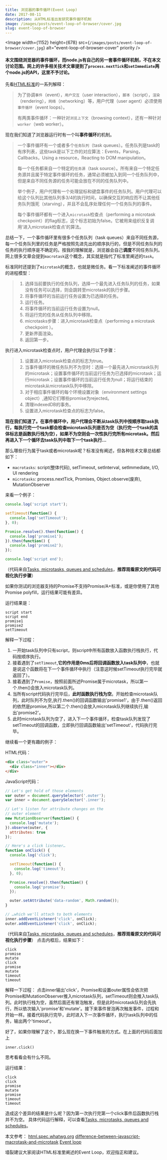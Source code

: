 ```yaml
---
title: 浏览器的事件循环(Event Loop)
date: 2017-08-11
description: 从HTML标准出发研究事件循环机制
image: /images/posts/event-loop-of-browser/cover.jpg
slug: event-loop-of-browser
---
```

<Image width={1152} height={678} src={`/images/posts/event-loop-of-browser/cover.jpg`} alt="event-loop-of-browser-cover" priority />

#### 本文围绕浏览器的事件循环，而node.js有自己的另一套事件循环机制，不在本文讨论范围。网上的许多相关技术文章提到了`process.nextTick`和`setImmediate`两个node.js的API，这里不予讨论。

先看[HTML标准][1]的一系列解释：

>为了协调`事件`（event），`用户交互`（user interaction），`脚本`（script），`渲染`（rendering），`网络`（networking）等，用户代理（user agent）必须使用`事件循环`（event loops）。
>
> 有两类事件循环：一种针对`浏览上下文`（browsing context），还有一种针对`worker`（web worker）。

现在我们知道了浏览器运行时有一个叫**事件循环**的机制。

>一个事件循环有一个或者多个`任务队列`（task queues）。任务队列是task的有序列表，这些task是以下工作的对应算法：Events，Parsing，Callbacks，Using a resource，Reacting to DOM manipulation。
>
>每一个任务都来自一个特定的`任务源`（task source）。所有来自一个特定任务源并且属于特定事件循环的任务，通常必须被加入到同一个任务队列中，但是来自不同任务源的任务可能会放在不同的任务队列中。
>
>举个例子，用户代理有一个处理鼠标和键盘事件的任务队列。用户代理可以给这个队列比其他队列多3/4的执行时间，以确保交互的响应而不让其他任务队列饿死（starving），并且不会乱序处理任何一个任务队列的事件。
>
>每个事件循环都有一个进入`microtask`检查点（performing a microtask checkpoint）的flag标志，这个标志初始为false。它被用来组织反复调用‘进入microtask检查点’的算法。

总结一下，一个事件循环里有很多个任务队列（task queues）来自不同任务源，每一个任务队列里的任务是严格按照先进先出的顺序执行的，但是不同任务队列的任务的执行顺序是不确定的。按我的理解就是，浏览器会自己**调度**不同任务队列。网上很多文章会提到`macrotask`这个概念，其实就是指代了标准里阐述的`task`。

标准同时还提到了`microtask`的概念，也就是微任务。看一下标准阐述的事件循环的进程模型：

>  1. 选择当前要执行的任务队列，选择一个最先进入任务队列的任务，如果没有任务可以选择，则会跳转至microtask的执行步骤。
>  2. 将事件循环的当前运行任务设置为已选择的任务。
>  3. 运行任务。
>  4. 将事件循环的当前运行任务设置为null。
>  5. 将运行完的任务从任务队列中移除。
>  6. microtasks步骤：进入microtask检查点（performing a microtask checkpoint ）。
>  7. 更新界面渲染。
>  8. 返回第一步。

执行进入microtask检查点时，用户代理会执行以下步骤：

>  1. 设置进入microtask检查点的标志为true。
>  2. 当事件循环的微任务队列不为空时：选择一个最先进入microtask队列的microtask；设置事件循环的当前运行任务为已选择的microtask；运行microtask；设置事件循环的当前运行任务为null；将运行结束的microtask从microtask队列中移除。
>  3. 对于相应事件循环的每个环境设置对象（environment settings object）,通知它们哪些promise为rejected。
>  4. 清理indexedDB的事务。
>  5. 设置进入microtask检查点的标志为false。

**现在我们知道了。在事件循环中，用户代理会不断从task队列中按顺序取task执行，每执行完一个task都会检查microtask队列是否为空（执行完一个task的具体标志是函数执行栈为空），如果不为空则会一次性执行完所有microtask。然后再进入下一个循环去task队列中取下一个task执行...**


那么哪些行为属于task或者microtask呢？标准没有阐述，但各种技术文章总结都如下：

 - `macrotasks`: script(整体代码), setTimeout, setInterval, setImmediate, I/O, UI rendering
 - `microtasks`: process.nextTick, Promises, Object.observe(废弃), MutationObserver


来看一个例子：

```javascript
console.log('script start');

setTimeout(function() {
  console.log('setTimeout');
}, 0);

Promise.resolve().then(function() {
  console.log('promise1');
}).then(function() {
  console.log('promise2');
});

console.log('script end');
```
（代码来自[Tasks, microtasks, queues and schedules][2]，**推荐观看原文的代码可视化执行步骤**）

如果你测试的浏览器支持的Promise不支持Promise/A+标准，或是你使用了其他Promise polyfill，运行结果可能有差异。

运行结果是：
```
script start
script end
promise1
promise2
setTimeout
```
解释一下过程：

1. 一开始task队列中只有script，则script中所有函数放入函数执行栈执行，代码按顺序执行。
2. 接着遇到了`setTimeout`,**它的作用是0ms后将回调函数放入task队列中**，也就是说这个函数将在下一个事件循环中执行（注意这时候setTimeout执行完毕就返回了）。
3. 接着遇到了`Promise`，按照前面所述Promise属于microtask，所以第一个.then()会放入microtask队列。
4. 当所有script代码执行完毕后，**此时函数执行栈为空**。开始检查microtask队列，此时队列不为空,执行.then()的回调函数输出'promise1'，由于.then()返回的依然是promise,所以第二个.then()会放入microtask队列继续执行,输出'promise2'。
5. 此时microtask队列为空了，进入下一个事件循环，检查task队列发现了setTimeout的回调函数，立即执行回调函数输出'setTimeout'，代码执行完毕。

继续看一个更有趣的例子：

HTML代码：
```HTML
<div class="outer">
  <div class="inner"></div>
</div>
```
JavaScript代码：
```javascript
// Let's get hold of those elements
var outer = document.querySelector('.outer');
var inner = document.querySelector('.inner');

// Let's listen for attribute changes on the
// outer element
new MutationObserver(function() {
  console.log('mutate');
}).observe(outer, {
  attributes: true
});

// Here's a click listener…
function onClick() {
  console.log('click');

  setTimeout(function() {
    console.log('timeout');
  }, 0);

  Promise.resolve().then(function() {
    console.log('promise');
  });

  outer.setAttribute('data-random', Math.random());
}

// …which we'll attach to both elements
inner.addEventListener('click', onClick);
outer.addEventListener('click', onClick);
```
（代码来自[Tasks, microtasks, queues and schedules][3]，**推荐观看原文的代码可视化执行步骤**）
点击内框后，结果如下：
```
click
promise
mutate
click
promise
mutate
timeout
timeout
```
解释一下过程：
点击inner输出'click'，Promise和设置outer属性会依次把Promise和MutationObserver推入microtask队列，setTimeout则会推入task队列。此时执行栈为空，虽然后面还有冒泡触发，但是此时microtask队列会先执行，所以依次输入'promise'和'mutate'。接下来事件冒泡再次触发事件，过程和开始一样。接着代码执行完毕，此时进入下一次事件循环，执行task队列中的任务，输出两个'timeout'。

好了，如果你理解了这个，那么现在换一下事件触发的方式。在上面的代码后面加上
```
inner.click()
```
思考看看会有什么不同。

运行结果：
```
click
click
promise
mutate
promise
timeout
timeout
```

造成这个差异的结果是什么呢？因为第一次执行完第一个click事件后函数执行栈并不为空。
具体代码运行解释，可以查看[Tasks, microtasks, queues and schedules][4]。


本文参考：
[html.spec.whatwg.org][5]
[difference-between-javascript-macrotask-and-microtask][6]
[Event loop][7]

墙裂建议大家阅读HTML标准里阐述的Event Loop，欢迎指正和建议。


  [1]: https://html.spec.whatwg.org/multipage/webappapis.html#event-loops
  [2]: https://jakearchibald.com/2015/tasks-microtasks-queues-and-schedules/
  [3]: https://jakearchibald.com/2015/tasks-microtasks-queues-and-schedules/
  [4]: https://jakearchibald.com/2015/tasks-microtasks-queues-and-schedules/
  [5]: https://html.spec.whatwg.org/multipage/webappapis.html#event-loops
  [6]: https://blog.keifergu.me/2017/03/23/difference-between-javascript-macrotask-and-microtask/
  [7]: http://www.jianshu.com/p/1ee6c21f6efa
